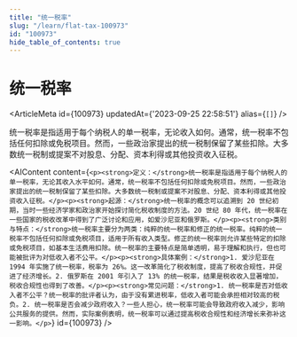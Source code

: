 ```yaml
---
title: "统一税率"
slug: "/learn/flat-tax-100973"
id: "100973"
hide_table_of_contents: true
---
```



# 统一税率

<ArticleMeta id={100973} updatedAt={'2023-09-25 22:58:51'} alias={`[]`} />
<div className='border-solid border-b border-t-0 my-4 border-[var(--ifm-color-gray-300)]' />

统一税率是指适用于每个纳税人的单一税率，无论收入如何。通常，统一税率不包括任何扣除或免税项目。然而，一些政治家提出的统一税制保留了某些扣除。大多数统一税制或提案不对股息、分配、资本利得或其他投资收入征税。

<AIContent content={`<p><strong>定义：</strong>统一税率是指适用于每个纳税人的单一税率，无论其收入水平如何。通常，统一税率不包括任何扣除或免税项目。然而，一些政治家提出的统一税制保留了某些扣除。大多数统一税制或提案不对股息、分配、资本利得或其他投资收入征税。</p><p><strong>起源：</strong>统一税率的概念可以追溯到 20 世纪初期，当时一些经济学家和政治家开始探讨简化税收制度的方法。20 世纪 80 年代，统一税率在一些国家的税收改革中得到了广泛讨论和应用，如爱沙尼亚和俄罗斯。</p><p><strong>类别与特点：</strong>统一税率主要分为两类：纯粹的统一税率和修正的统一税率。纯粹的统一税率不包括任何扣除或免税项目，适用于所有收入类型。修正的统一税率则允许某些特定的扣除或免税项目，如基本生活费用扣除。统一税率的主要特点是简单透明，易于理解和执行，但也可能被批评为对低收入者不公平。</p><p><strong>具体案例：</strong>1. 爱沙尼亚在 1994 年实施了统一税率，税率为 26%。这一改革简化了税收制度，提高了税收合规性，并促进了经济增长。2. 俄罗斯在 2001 年引入了 13% 的统一税率，结果是税收收入显著增加，税收合规性也得到了改善。</p><p><strong>常见问题：</strong>1. 统一税率是否对低收入者不公平？统一税率的批评者认为，由于没有累进税率，低收入者可能会承担相对较高的税负。2. 统一税率是否会减少政府收入？一些人担心，统一税率可能会导致政府收入减少，影响公共服务的提供。然而，实际案例表明，统一税率可以通过提高税收合规性和经济增长来弥补这一影响。</p>`} id={100973} />
